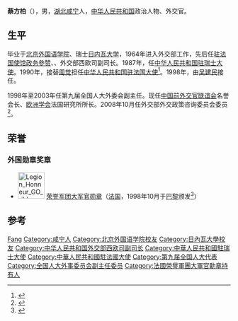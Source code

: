 {{Infobox_officeholder
| name = 蔡方柏
| image name = 
| width = 150px
| now = [[中国驻法国大使列表|中华人民共和国驻法国大使]]
| period =1990年11月-1998年10月
| Sex = 男 
| party = {{CPC}}
| Native place =[[湖北|湖北]][[咸宁市|咸宁市]]
| date of birth = 1936年1月
| date of death = 
| place of birth =
| place of death = 
| educate =
| past = 
}}
'''蔡方柏'''（{{bd|1936年|1月||catIdx=}}），男，[[湖北|湖北]][[咸宁市|咸宁]]人，[[中华人民共和国|中华人民共和国]]政治人物、外交官。

== 生平 ==
毕业于[[北京外国语学院|北京外国语学院]]、瑞士[[日内瓦大学|日内瓦大学]]，1964年进入外交部工作，先后任[[中國駐法國大使館|驻法国使馆]][[政务參赞|政务參赞]]、{{Link-de|公使衔参赞|Gesandter-Botschaftsrat}}、外交部西欧司副司长。1987年，任[[中国驻瑞士大使列表|中华人民共和国驻瑞士大使]]。1990年，接替[[周觉|周觉]]担任[[中国驻法国大使列表|中华人民共和国驻法国大使]]<ref>{{cite web|author=中华人民共和国外交部|title=中国驻法兰西共和国历任大使|url=http://www.mfa.gov.cn/chn/pds/ziliao/wjrw/2167/t9253.htm|publisher=中华人民共和国外交部|accessdate=2012-03-03}}</ref>。1998年，由[[吴建民_(外交官)|吴建民]]接任。

1998年至2003年任第九届全国人大外委会副主任。现任[[中国前外交官联谊会|中国前外交官联谊会]]名誉会长、[[欧洲学会|欧洲学会]]法国研究所所长。2008年10月任外交部外交政策咨询委员会委员<ref>{{cite book|author1=白美英|title=他们改变了世界的眼光|date=2012年8月|publisher=北京：中国书店|isbn=978-7-5149-0401-7|pages=72|accessdate=2015-08-23}}</ref>。

==荣誉==
===外国勋章奖章===
* [[File:Legion_Honneur_GO_ribbon.svg|60px]] [[荣誉军团勋章|荣誉军团大军官勋章]]（[[法国|法国]]，1998年10月于[[巴黎|巴黎]]颁发<ref>{{cite news |author=刘柳 |url=https://www.chinanews.com.cn/n/2003-06-30/26/319378.html |title=从建馆先遣组员到特命全权大使——蔡方柏：我经历了55年前的“外交核爆炸” |work=北京日报客户端 |date=2019-08-03 |accessdate=2022-01-19 }}</ref>）

== 参考 ==
{{reflist}}

{{start box}}
{{s-dip}}
{{succession box|[[周觉|周觉]]|[[吴建民_(外交官)|吴建民]]|[[中国驻法国大使列表|中华人民共和国驻法国大使]]|1990年11月－1998年10月}}
{{succession box|[[田进|田进]]|[[丁原洪|丁原洪]]|[[中国驻瑞士大使列表|中华人民共和国驻瑞士大使]]|1987年8月－1990年8月}}
{{end box}}

{{Authority control}}
{{DEFAULTSORT:Cai蔡}}

[[Category:蔡姓|Fang]]
[[Category:咸宁人|Category:咸宁人]]
[[Category:北京外国语学院校友|Category:北京外国语学院校友]]
[[Category:日內瓦大學校友|Category:日內瓦大學校友]]
[[Category:中华人民共和国外交部西欧司副司长|Category:中华人民共和国外交部西欧司副司长]]
[[Category:中華人民共和國駐瑞士大使|Category:中華人民共和國駐瑞士大使]]
[[Category:中華人民共和國駐法國大使|Category:中華人民共和國駐法國大使]]
[[Category:第九届全国人大代表|Category:第九届全国人大代表]]
[[Category:全国人大外事委员会副主任委员|Category:全国人大外事委员会副主任委员]]
[[Category:法國榮譽軍團大軍官勳章持有人|Category:法國榮譽軍團大軍官勳章持有人]]